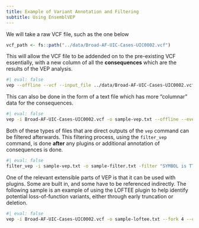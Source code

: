 ```yaml
---
title: Example of Variant Annotation and Filtering
subtitle: Using EnsemblVEP
---
```


We will take a raw VCF file, such as the one below

```r
vcf_path <- fs::path("../data/Broad-AF-UIC-Cases-UIC0002.vcf")
```

This will allow the VCF file to be addended on to the pre-existing VCF essentially, with a new column of all the __consequences__ which are the results of the VEP analysis. 

```bash
#| eval: false
vep --offline --vcf --input_file ../data/Broad-AF-UIC-Cases-UIC0002.vcf --output_file ../data/sample-vep.vcf  --everything
```

This can also be done in the form of a text file which has more "columnar" data for the consequences.

```bash
#| eval: false
vep -i Broad-AF-UIC-Cases-UIC0002.vcf -o sample-vep.txt --offline --everything --fork 4
```

Both of these types of files that are direct outputs of the `vep` command can be filtered afterwards. 
This filtering process, using the `filter_vep` command, is done __after__ any plugins or additional annotation of consequences is done.

```bash
#| eval: false
filter_vep -i sample-vep.txt -o sample-filter.txt -filter "SYMBOL is TTN and SIFT != tolerated and PolyPhen != benign" --force
```

One of the relevant extensible parts of VEP is that it can be used with plugins. 
Some are built in, and some have to be referenced indirectly. 
The following sample is an example of using the LOFTEE plugin to help identify potential loss-of-function variants, either through early truncation or deletion. 
```bash
#| eval: false
vep -i Broad-AF-UIC-Cases-UIC0002.vcf -o sample-loftee.txt --fork 4 --cache --plugin LoF,loftee_path:/Users/asshah4/tools/loftee/,human_ancestor_fa:false --dir_plugin /Users/asshah4/tools/loftee/
```
